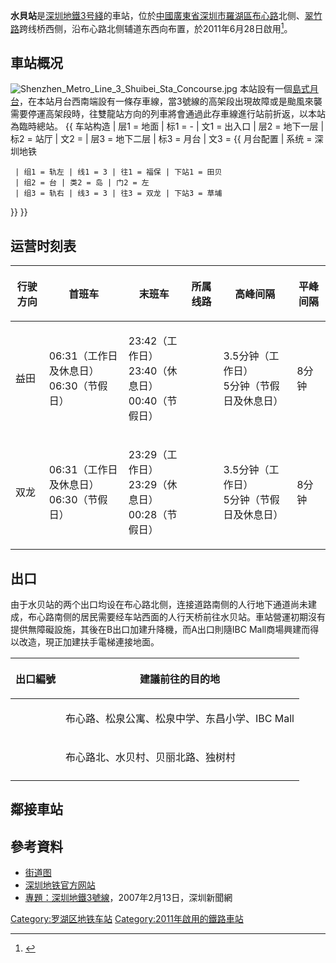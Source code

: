 {{noteTA
|G1=Transport
}}
{{Infobox station
|name = 水貝 
|image = Shenzhen Metro Line 3 Shuibei Sta Platform.jpg 
|caption = 
|eng_name = Shuibei
|livery=#aecff0 
|borough = {{CHN}}[[廣東省|廣東省]][[深圳市|深圳市]][[羅湖區|羅湖區]]
|address = [[布心路|布心路]]北侧、[[翠竹路|翠竹路]]跨线桥西侧
|coordinates={{coord|22|34|27|N|114|7|35|E|display=it|type:railwaystation}}
|map=[http://www.szmc.net/public/cms/public/upload/ad/siteimg/ck/0314_b.jpg 深圳地铁官网]
|colour = {{colorbox|#aecff0}} 藍色<br/>{{colorbox|white}} 白色 
|line = {{深圳地鐵|3|sl}} 
|exits = 2 
|hours = 
|station_hours = 
|opened = 2011年6月28日 
|services= {{Adjacent stations|system=Shenzhen Metro |line1=3|left1=草埔|right1=田貝|to-left1=雙龍|to-right1=福保}}
|linecolour = {{深圳地鐵色彩|3}} 
|structure = 地下車站 
|platformtype = [[島式月台|島式月台]] 
|platform = 2 
|route_map = {{Routemap|inline=yes|legend=no|map=
\utSTRf!~MFADEg\utSTRg!~MFADEg\~~ ~~{{RoutemapRoute|Licon=U|{{站|草埔}}}}
utSTR+BSl\utSTR+BSr!~num1r
\utSTR+BSl!~num2l\utSTR+BSr\~~'''B2'''
\utSTRf!~MFADEf\utSTRg!~MFADEf\~~ ~~{{RoutemapRoute|Licon=D|{{站|田贝}}}}
}}}}
'''水貝站'''是[[深圳地鐵|深圳地鐵]][[深圳地鐵3号綫|3号綫]]的車站，位於[[中華人民共和國|中國]][[廣東省|廣東省]][[深圳市|深圳市]][[羅湖區|羅湖區]][[布心路|布心路]]北侧、[[翠竹路|翠竹路]]跨线桥西侧，沿布心路北侧辅道东西向布置，於2011年6月28日啟用<ref>{{cite web|url=http://www.sz.gov.cn/szyw/200708/t20070802_223172.htm|title=我市擬在地鐵上蓋物業建政策性住房|archive-url=https://web.archive.org/web/20080127114206/http://www.sz.gov.cn/szyw/200708/t20070802_223172.htm|archive-date=2008-01-27|date=2007-08-02|publisher=深圳新聞網}}</ref>。

==車站概况==
[[File:Shenzhen_Metro_Line_3_Shuibei_Sta_Concourse.jpg|thumb]]
本站設有一個[[島式月台|島式月台]]，在本站月台西南端設有一條存車線，當3號線的高架段出現故障或是颱風來襲需要停運高架段時，往雙龍站方向的列車將會通過此存車線進行站前折返，以本站為臨時總站。
{{ 车站构造
| 层1 = 地面 | 标1 = -
| 文1 = 出入口
| 层2 = 地下一层 | 标2 = 站厅
| 文2 = {{spml|售票机}}
| 层3 = 地下二层 | 标3 = 月台
| 文3 = {{ 月台配置 | 系统 = 深圳地铁
  | 组1 = 轨左 | 线1 = 3 | 往1 = 福保 | 下站1 = 田贝
  | 组2 = 台 | 类2 = 岛 | 门2 = 左
  | 组3 = 轨右 | 线3 = 3 | 往3 = 双龙 | 下站3 = 草埔
}}
}}

==运营时刻表==
{| class="wikitable"
|-
! 行驶方向 !! 首班车 !! 末班车 !! 所属线路 !! 高峰间隔 !! 平峰间隔
|-
|益田 || 06:31（工作日及休息日）<br>06:30（节假日） || 23:42（工作日）<br>23:40（休息日）<br>00:40（节假日） || {{深圳地鐵|3|c}}|| 3.5分钟（工作日）<br>5分钟（节假日及休息日） || 8分钟
|-
|双龙 || 06:31（工作日及休息日）<br>06:30（节假日）  || 23:29（工作日）<br>23:29（休息日）<br>00:28（节假日） || {{深圳地鐵|3|c}} || 3.5分钟（工作日）<br>5分钟（节假日及休息日） || 8分钟
|}

==出口==
由于水贝站的两个出口均设在布心路北侧，连接道路南侧的人行地下通道尚未建成，布心路南侧的居民需要经车站西面的人行天桥前往水贝站。車站營運初期沒有提供無障礙設施，其後在B出口加建升降機，而A出口則隨IBC Mall商場興建而得以改造，現正加建扶手電梯連接地面。
{| class="wikitable"
! 出口編號 !! 建議前往的目的地
|-
| {{港鐵出口|A}} ||布心路、松泉公寓、松泉中学、东昌小学、IBC Mall
|-
| {{港鐵出口|B|附=升}} || 布心路北、水贝村、贝丽北路、独树村
|-
| bgcolor="#EEEEEE" colspan=2 | {{港鐵出口|註=升}}
|}

==鄰接車站==
{{深圳地鐵3號線車站}}

==參考資料==
{{reflist}}
*[http://www.szmc.net/public/cms/public/upload/ad/siteimg/ck/0314_b.jpg 街道图]{{Dead link|date=2020年6月 |bot=InternetArchiveBot |fix-attempted=yes }}
*[http://www.szmc.net/page/service/service.html?code=2103&site=0329&newsSearchToken=cc07aa14-3e73-475b-9d81-036bf93f1112 深圳地铁官方网站] {{Wayback|url=http://www.szmc.net/page/service/service.html?code=2103&site=0329&newsSearchToken=cc07aa14-3e73-475b-9d81-036bf93f1112 |date=20190811134928 }}
*[https://web.archive.org/web/20170110031100/http://www.sznews.com/zhuanti/content/2007-02/13/content_871294.htm 專題：深圳地鐵3號線]，2007年2月13日，深圳新聞網

{{深圳地鐵車站列表}}

[[Category:罗湖区地铁车站|Category:罗湖区地铁车站]]
[[Category:2011年啟用的鐵路車站|Category:2011年啟用的鐵路車站]]